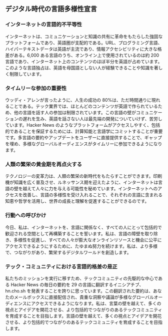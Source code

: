 

<CallToAction />

<Steps>

## デジタル時代の言語多様性宣言

### インターネットの言語的不平等性

インターネットは、コミュニケーションと知識の共有に革命をもたらした強固なプラットフォームであり、英語圏が支配的である。URL、プログラミング言語、ハイパーテキストデータは英語が主流であり、情報アクセシビリティに大きな格差がある。6,000 ある言語のうち、オンライン上で使用されているのは約 200 言語であり、インターネット上のコンテンツのほぼ半分を英語が占めています。このような言語独占は、英語を母国語としない人が経験できることや知識を著しく制限しています。

### タイムリーな参加の重要性

ウッディ・アレンが言ったように、人生の成功の 80%は、ただ時間通りに現れることである。テック業界では、ほとんどのコンテンツが英語で作られているため、他の言語を話す人の参加は制限されています。この言語の壁がコミュニケーションの遅れを生み、英語を話さない人は最先端の開発についていけず、苦労しています。Hacker News のようなプラットフォームがアクセスしやすく、包括的であることを保証するためには、計算知能と言語学にコミットすることが重要です。多言語の要約やアップデートをユーザーに直接提供することで、ギャップを埋め、多様なグローバルオーディエンスがタイムリーに参加できるようになります。

### 人類の繁栄の黄金期を再点火する

テクノロジーの変革力は、人類の繁栄の新時代をもたらすことができます。印刷機が知識を広く普及させ、ルネッサンス期を迎えたように、インターネットは言語の壁を越えて人々に力を与える可能性を秘めています。インターネットへのアクセスを改善し、言語の多様性を受け入れることで、それぞれの言語に含まれる知恵や哲学を活用し、世界の成長と理解を促進することができるのです。

### 行動への呼びかけ

今日、私は、インターネットを、言語に関係なく、すべての人にとって包括的で歓迎される空間として再構築することを誓います。私は、言語の障壁を取り除き、多様性を促進し、すべての人々が膨大なオンラインリソースと機会に公平にアクセスできるようにするために、たゆまぬ努力を続けます。私は、より多様で、つながりがあり、繁栄するデジタルワールドを創造します。

### テック・コミュニティにおける言語的格差の是正

私たちのミッションを実行に移すため、テックコミュニティの先駆的な中心である Hacker News の毎日の要約を 29 の言語に翻訳するイニシアチブ、hn.cho.sh を発表することを誇りに思っています。この翻訳された要約は、あなたのメールボックスに直接配信され、貴重な洞察や議論が多様なグローバルオーディエンスにアクセスできるようになります。私は、言葉の壁を越えて、多くの視点とアイデアを開花させる、より包括的でつながりのあるテックコミュニティを育成することを目指します。言語の壁を越えて、多くの視点とアイデアを開花させる、より包括的でつながりのあるテックコミュニティを育成することを目指します。

</Steps>
